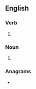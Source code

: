 ==English==

===Verb===
{{head|en|verb form}}

# {{en-third-person singular of|drool}}

===Noun===
{{head|en|noun plural form}}
# {{plural of|drool|lang=en}}

===Anagrams===
* {{l|en|dolors}}